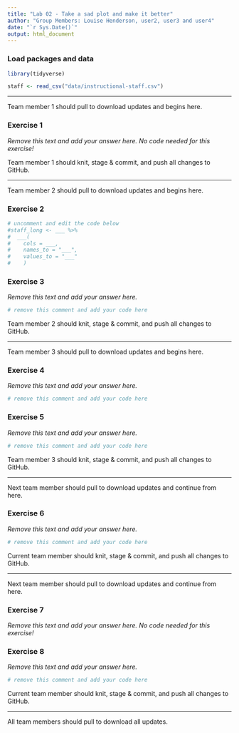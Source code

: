 ```yaml
---
title: "Lab 02 - Take a sad plot and make it better"
author: "Group Members: Louise Henderson, user2, user3 and user4"
date: "`r Sys.Date()`"
output: html_document
---
```


### Load packages and data

```r
library(tidyverse) 
```

```r
staff <- read_csv("data/instructional-staff.csv")
```


--------


Team member 1 should pull to download updates and begins here.



### Exercise 1

*Remove this text and add your answer here. No code needed for this exercise!*


Team member 1 should knit, stage & commit, and push all changes to GitHub.

--------

Team member 2 should pull to download updates and begins here.

### Exercise 2

```r
# uncomment and edit the code below
#staff_long <- ___ %>%
#  ___(
#    cols = ___, 
#    names_to = "___",
#    values_to = "___"
#    )
```


### Exercise 3

*Remove this text and add your answer here.*

```r
# remove this comment and add your code here
```


Team member 2 should knit, stage & commit, and push all changes to GitHub.

--------

Team member 3 should pull to download updates and begins here.


### Exercise 4

*Remove this text and add your answer here.*

```r
# remove this comment and add your code here
```


### Exercise 5

*Remove this text and add your answer here.*

```r
# remove this comment and add your code here
```


Team member 3 should knit, stage & commit, and push all changes to GitHub.

--------

Next team member should pull to download updates and continue from here.


### Exercise 6

*Remove this text and add your answer here.*

```r
# remove this comment and add your code here
```


Current team member should knit, stage & commit, and push all changes to GitHub.

--------

Next team member should pull to download updates and continue from here.


### Exercise 7

*Remove this text and add your answer here. No code needed for this exercise!*


### Exercise 8

*Remove this text and add your answer here.*

```r
# remove this comment and add your code here
```


Current team member should knit, stage & commit, and push all changes to GitHub.

--------

All team members should pull to download all updates.


